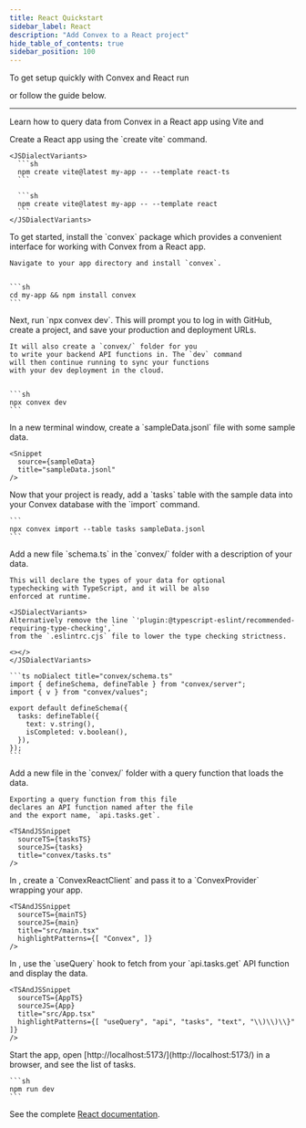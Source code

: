 ```yaml
---
title: React Quickstart
sidebar_label: React
description: "Add Convex to a React project"
hide_table_of_contents: true
sidebar_position: 100
---
```



To get setup quickly with Convex and React run

<p>
  <b>
    <CodeWithCopyButton text="npm create convex@latest" />
  </b>
</p>

or follow the guide below.

---

Learn how to query data from Convex in a React app using Vite
and<LanguageSelector verbose />

<StepByStep>
  <Step title="Create a React app">
    Create a React app using the `create vite` command.

    <JSDialectVariants>
      ```sh
      npm create vite@latest my-app -- --template react-ts
      ```

      ```sh
      npm create vite@latest my-app -- --template react
      ```
    </JSDialectVariants>

  </Step>
  <Step title="Install the Convex client and server library">
    To get started, install the `convex`
    package which provides a convenient interface for working
    with Convex from a React app.

    Navigate to your app directory and install `convex`.


    ```sh
    cd my-app && npm install convex
    ```

  </Step>
  <Step title="Set up a Convex dev deployment">
    Next, run `npx convex dev`. This
    will prompt you to log in with GitHub,
    create a project, and save your production and deployment URLs.

    It will also create a `convex/` folder for you
    to write your backend API functions in. The `dev` command
    will then continue running to sync your functions
    with your dev deployment in the cloud.


    ```sh
    npx convex dev
    ```

  </Step>

  <Step title="Create sample data for your database">
    In a new terminal window, create a `sampleData.jsonl`
    file with some sample data.

    <Snippet
      source={sampleData}
      title="sampleData.jsonl"
    />

  </Step>

  <Step title="Add the sample data to your database">
    Now that your project is ready, add a `tasks` table
    with the sample data into your Convex database with
    the `import` command.

    ```
    npx convex import --table tasks sampleData.jsonl
    ```

  </Step>

  <Step title="(optional) Define a schema">
    Add a new file `schema.ts` in the `convex/` folder
    with a description of your data.

    This will declare the types of your data for optional
    typechecking with TypeScript, and it will be also
    enforced at runtime.

    <JSDialectVariants>
    Alternatively remove the line `'plugin:@typescript-eslint/recommended-requiring-type-checking',`
    from the `.eslintrc.cjs` file to lower the type checking strictness.

    <></>
    </JSDialectVariants>

    ```ts noDialect title="convex/schema.ts"
    import { defineSchema, defineTable } from "convex/server";
    import { v } from "convex/values";

    export default defineSchema({
      tasks: defineTable({
        text: v.string(),
        isCompleted: v.boolean(),
      }),
    });
    ```

  </Step>

  <Step title="Expose a database query">
    Add a new file <JSDialectFileName name="tasks.ts" /> in the `convex/` folder
    with a query function that loads the data.

    Exporting a query function from this file
    declares an API function named after the file
    and the export name, `api.tasks.get`.

    <TSAndJSSnippet
      sourceTS={tasksTS}
      sourceJS={tasks}
      title="convex/tasks.ts"
    />

  </Step>

  <Step title="Connect the app to your backend">
    In <JSDialectFileName name="src/main.jsx" />, create a `ConvexReactClient` and pass it to a `ConvexProvider`
    wrapping your app.

    <TSAndJSSnippet
      sourceTS={mainTS}
      sourceJS={main}
      title="src/main.tsx"
      highlightPatterns={[ "Convex", ]}
    />

  </Step>

  <Step title="Display the data in your app">
    In <JSDialectFileName name="src/App.jsx" />, use the `useQuery` hook to fetch from your `api.tasks.get`
    API function and display the data.

    <TSAndJSSnippet
      sourceTS={AppTS}
      sourceJS={App}
      title="src/App.tsx"
      highlightPatterns={[ "useQuery", "api", "tasks", "text", "\\)\\)\\}" ]}
    />

  </Step>

  <Step title="Start the app">
    Start the app, open [http://localhost:5173/](http://localhost:5173/) in a browser,
    and see the list of tasks.

    ```sh
    npm run dev
    ```

  </Step>

</StepByStep>

See the complete [React documentation](/docs/client/react.mdx).
